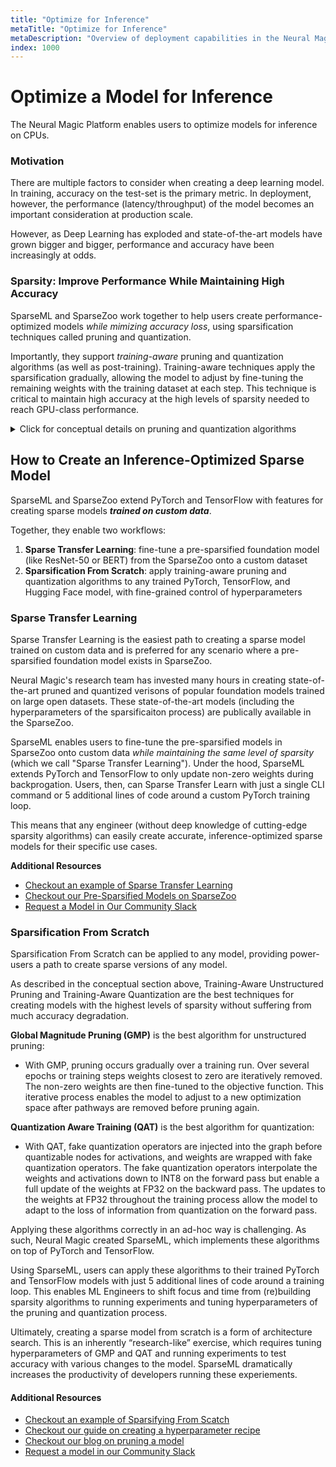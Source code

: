 ```yaml
---
title: "Optimize for Inference"
metaTitle: "Optimize for Inference"
metaDescription: "Overview of deployment capabilities in the Neural Magic Platform"
index: 1000
---
```


# Optimize a Model for Inference

The Neural Magic Platform enables users to optimize models for inference on CPUs.

### Motivation 

There are multiple factors to consider when creating a deep learning model. In training, accuracy on the test-set 
is the primary metric. In deployment, however, the performance (latency/throughput) of the model becomes 
an important consideration at production scale.

However, as Deep Learning has exploded and state-of-the-art models have grown bigger and bigger,
performance and accuracy have been increasingly at odds.

### Sparsity: Improve Performance While Maintaining High Accuracy

SparseML and SparseZoo work together to help users create performance-optimized models
*while mimizing accuracy loss*, using sparsification techniques called pruning and quantization.

Importantly, they support *training-aware* pruning and quantization algorithms (as well as post-training). 
Training-aware techniques apply the sparsification gradually, allowing the model to adjust by fine-tuning the remaining weights
with the training dataset at each step. This technique is critical to maintain high accuracy at the high 
levels of sparsity needed to reach GPU-class performance.

<details>
    <summary>Click for conceptual details on pruning and quantization algorithms</summary>

## Conceptual Guide

### What is Pruning?

Pruning is the process of removing weights from a trained deep learning model by setting them to zero. Pruning can
speed-up a model, because inference runtimes implement optimizations that "skip" the multiply-adds by zero, 
reducing the needed computation.

There are two types of pruning that can be applied to a model:
1. **Structured Pruning** - weights are pruned in groups (e.g. entire channels or nodes)
2. **Unstructured Pruning** - weights (or small groups of weights) can be pruned in any pattern

With **Structured Pruning**, it is ***easy*** for an inference runtime to include optimizations that speed-up the model and most
runtimes will benefit from this type of pruning. However, structured pruning can have large negative impacts on accuracy of the model,
especially at the high levels of sparsity needed to see speedups.

With **Unstructured Pruning**, it is ***very hard*** for an inference runtime to include optimizations that speed-up the model
(as far as we know, DeepSparse is the only production-grade runtime focused on speed-ups from unstructured pruning). The 
benefit of unstructured pruning, however, is that sparsity can be pushed to very high levels while maintaining high levels of 
accuracy. With both CNNs (`ResNet-50`) and Transformers (`BERT-base`), Neural Magic has pruned 95% of weights 
while maintaining 99% of the accuracy as the baseline models.

### What is Quantization?

Quantization is a technique to reduce computation and memory usage by converting the parameters
and activations of a model from a high precision format like FP32 (which is the default 
for a deep learning model) to a low precision format like INT8.

By using lower precision, runtimes can reduce memory footprint and perform operations like
matrix multiply faster. Additionally, quantization can be combined with unstructured pruning
to gain additional speedup, a concept we call **Compound Sparsity**.

### Training-Aware Algorithms

Broadly, there are two ways that pruning/quantization can be applied to a model:
1. **Post-Training** - this is where sparsity is applied in one-pass with no training data 
2. **Training Aware** - this is where sparsity is applied gradually and the non-zero weights are adjusted with training data

**Post-Training** pruning and quantization optimizations are easier to apply to a model. However, these techniques often create 
signficant drops in accuracy, as the model does not have a chance to re-adjust to the optimization space.

**Training-Aware** pruning and quantization, by contrast, require setting up a training pipeline and implementing 
complex algorithms. However, applying the pruning and quantization gradually and fine-tuning the non-zero weights 
with training data enables accuracy to recover to 99% of the baseline dense model even as sparsity is pushed to very high levels.

***SparseML uses Training-Aware Unstructured Pruning and Training-Aware Quantization to create very
sparse models that sacrifice very little accuracy.***

For example, below is the sparsity profile of both an example CNN and Transformer in SparseZoo:

|                               |ResNet-50  |BERT-base  |
|-------------------------------|-----------|-----------|
|% Pruned                       |95%        |95%        |
|Quantization                   |INT8       |INT8       |
|Accuracy % of Dense Baseline   |99%        |99%        |

You can see the full scope of pre-sparsified models in [SparseZoo](https://sparsezoo.neuralmagic.com/).

</details>

## How to Create an Inference-Optimized Sparse Model

SparseML and SparseZoo extend PyTorch and TensorFlow with features for 
creating sparse models ***trained on custom data***.

Together, they enable two workflows:
1. **Sparse Transfer Learning**: fine-tune a pre-sparsified foundation model (like ResNet-50 or BERT) from the SparseZoo
    onto a custom dataset
2. **Sparsification From Scratch**: apply training-aware pruning and quantization algorithms to any trained
    PyTorch, TensorFlow, and Hugging Face model, with fine-grained control of hyperparameters

### Sparse Transfer Learning

Sparse Transfer Learning is the easiest path to creating a sparse model trained on custom data 
and is preferred for any scenario where a pre-sparsified foundation model exists in SparseZoo.

Neural Magic's research team has invested many hours in creating state-of-the-art pruned and quantized verisons of popular foundation
models trained on large open datasets. These state-of-the-art models (including the hyperparameters of 
the sparsificaiton process) are publically available in the SparseZoo. 

SparseML enables users to fine-tune the pre-sparsified models in SparseZoo onto custom data *while maintaining the same 
level of sparsity* (which we call "Sparse Transfer Learning"). Under the hood, SparseML extends PyTorch and TensorFlow 
to only update non-zero weights during backprogation. Users, then, can Sparse Transfer Learn
with just a single CLI command or 5 additional lines of code around a custom PyTorch training loop.

This means that any engineer (without deep knowledge of cutting-edge sparsity algorithms) can easily 
create accurate, inference-optimized sparse models for their specific use cases.

**Additional Resources**
- [Checkout an example of Sparse Transfer Learning](/get-started/transfer-a-sparsified-model)
- [Checkout our Pre-Sparsified Models on SparseZoo](https://sparsezoo.neuralmagic.com)
- [Request a Model in Our Community Slack](https://discuss-neuralmagic.slack.com)

### Sparsification From Scratch

Sparsification From Scratch can be applied to any model, providing power-users a path to create sparse versions of any model. 

As described in the conceptual section above, Training-Aware Unstructured Pruning and
Training-Aware Quantization are the best techniques for creating models with the highest levels of sparsity
without suffering from much accuracy degradation.

**Global Magnitude Pruning (GMP)** is the best algorithm for unstructured pruning:
- With GMP, pruning occurs gradually over a training run. Over several epochs or training steps weights closest 
to zero are iteratively removed. The non-zero weights are then fine-tuned to the objective function. 
This iterative process enables the model to adjust to a new optimization space after pathways are removed before pruning again. 

**Quantization Aware Training (QAT)** is the best algorithm for quantization:
- With QAT, fake quantization operators are injected into the graph before quantizable nodes for activations, 
and weights are wrapped with fake quantization operators. The fake quantization operators interpolate the weights and 
activations down to INT8 on the forward pass but enable a full update of the weights at FP32 on the backward pass. 
The updates to the weights at FP32 throughout the training process allow the model to adapt to the loss of information 
from quantization on the forward pass.

Applying these algorithms correctly in an ad-hoc way is challenging. As such, Neural Magic created 
SparseML, which implements these algorithms on top of PyTorch and TensorFlow.

Using SparseML, users can apply these algorithms to their trained PyTorch and TensorFlow models 
with just 5 additional lines of code around a training loop. This enables ML Engineers to shift focus 
and time from (re)building sparsity algorithms to running experiments and tuning hyperparameters of the 
pruning and quantization process.

Ultimately, creating a sparse model from scratch is a form of architecture search. This is an inherently 
“research-like” exercise, which requires tuning hyperparameters of GMP and QAT and running experiments to test accuracy 
with various changes to the model. SparseML dramatically increases the productivity of developers
running these experiements.

#### Additional Resources
- [Checkout an example of Sparsifying From Scatch](/get-started/sparsify-a-model/custom-integrations)
- [Checkout our guide on creating a hyperparameter recipe](/user-guide/recipes/creating)
- [Checkout our blog on pruning a model](https://neuralmagic.com/blog/pruning-overview/)
- [Request a model in our Community Slack](https://join.slack.com/t/discuss-neuralmagic/shared_invite/zt-q1a1cnvo-YBoICSIw3L1dmQpjBeDurQ)